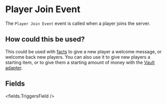 
# Player Join Event 

The `Player Join Event` event is called when a player joins the server.

## How could this be used?

This could be used with [facts](/docs/facts) to give a new player a welcome message, or welcome back new players. You can also use it to give new players a starting item, or to give them a starting amount of money with the [Vault adapter](/adapters/VaultAdapter).


## Fields

<fields.TriggersField />
